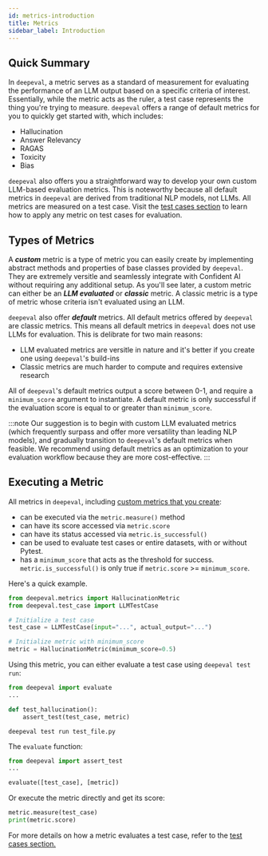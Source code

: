 ```yaml
---
id: metrics-introduction
title: Metrics
sidebar_label: Introduction
---
```


## Quick Summary

In `deepeval`, a metric serves as a standard of measurement for evaluating the performance of an LLM output based on a specific criteria of interest. Essentially, while the metric acts as the ruler, a test case represents the thing you're trying to measure. `deepeval` offers a range of default metrics for you to quickly get started with, which includes:

- Hallucination
- Answer Relevancy
- RAGAS
- Toxicity
- Bias

`deepeval` also offers you a straightforward way to develop your own custom LLM-based evaluation metrics. This is noteworthy because all default metrics in `deepeval` are derived from traditional NLP models, not LLMs. All metrics are measured on a test case. Visit the [test cases section](evaluation-test-cases) to learn how to apply any metric on test cases for evaluation.

## Types of Metrics

A **_custom_** metric is a type of metric you can easily create by implementing abstract methods and properties of base classes provided by `deepeval`. They are extremely versitle and seamlessly integrate with Confident AI without requiring any additional setup. As you'll see later, a custom metric can either be an **_LLM evaluated_** or **_classic_** metric. A classic metric is a type of metric whose criteria isn't evaluated using an LLM.

`deepeval` also offer **_default_** metrics. All default metrics offered by `deepeval` are classic metrics. This means all default metrics in `deepeval` does not use LLMs for evaluation. This is delibrate for two main reasons:

- LLM evaluated metrics are versitle in nature and it's better if you create one using `deepeval`'s build-ins
- Classic metrics are much harder to compute and requires extensive research

All of `deepeval`'s default metrics output a score between 0-1, and require a `minimum_score` argument to instantiate. A default metric is only successful if the evaluation score is equal to or greater than `minimum_score`.

:::note
Our suggestion is to begin with custom LLM evaluated metrics (which frequently surpass and offer more versatility than leading NLP models), and gradually transition to `deepeval`'s default metrics when feasible. We recommend using default metrics as an optimization to your evaluation workflow because they are more cost-effective.
:::

## Executing a Metric

All metrics in `deepeval`, including [custom metrics that you create](metrics-custom):

- can be executed via the `metric.measure()` method
- can have its score accessed via `metric.score`
- can have its status accessed via `metric.is_successful()`
- can be used to evaluate test cases or entire datasets, with or without Pytest.
- has a `minimum_score` that acts as the threshold for success. `metric.is_successful()` is only true if `metric.score` >= `minimum_score`.

Here's a quick example.

```python
from deepeval.metrics import HallucinationMetric
from deepeval.test_case import LLMTestCase

# Initialize a test case
test_case = LLMTestCase(input="...", actual_output="...")

# Initialize metric with minimum_score
metric = HallucinationMetric(minimum_score=0.5)
```

Using this metric, you can either evaluate a test case using `deepeval test run`:

```python title="test_file.py"
from deepeval import evaluate
...

def test_hallucination():
    assert_test(test_case, metric)
```

```console
deepeval test run test_file.py
```

The `evaluate` function:

```python
from deepeval import assert_test
...

evaluate([test_case], [metric])
```

Or execute the metric directly and get its score:

```python
metric.measure(test_case)
print(metric.score)
```

For more details on how a metric evaluates a test case, refer to the [test cases section.](evaluation-test-cases#assert-test-cases)
